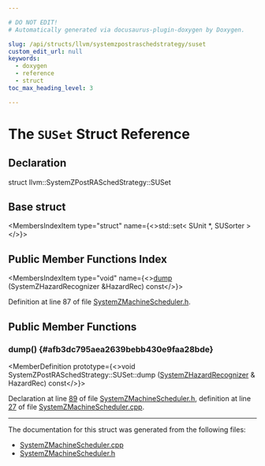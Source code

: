 ```yaml
---

# DO NOT EDIT!
# Automatically generated via docusaurus-plugin-doxygen by Doxygen.

slug: /api/structs/llvm/systemzpostraschedstrategy/suset
custom_edit_url: null
keywords:
  - doxygen
  - reference
  - struct
toc_max_heading_level: 3

---
```





# The `SUSet` Struct Reference

<DoxygenPage pluginConfig={pluginConfig}>



## Declaration

<CodeBlock>struct llvm::SystemZPostRASchedStrategy::SUSet</CodeBlock>

## Base struct

<MembersIndex>

<MembersIndexItem
  type="struct"
  name={<>std::set&lt; SUnit &#42;, SUSorter &gt;</>}>
</MembersIndexItem>

</MembersIndex>

## Public Member Functions Index

<MembersIndex>

<MembersIndexItem
  type="void"
  name={<><a href="#afb3dc795aea2639bebb430e9faa28bde">dump</a> (SystemZHazardRecognizer &amp;HazardRec) const</>}>
</MembersIndexItem>

</MembersIndex>


Definition at line 87 of file <a href="/docs/api/files/lib/lib/target/lib/target/systemz/systemzmachinescheduler-h">SystemZMachineScheduler.h</a>.

<SectionDefinition>

## Public Member Functions

### dump() {#afb3dc795aea2639bebb430e9faa28bde}

<MemberDefinition
  prototype={<>void SystemZPostRASchedStrategy::SUSet::dump (<a href="/docs/api/classes/llvm/systemzhazardrecognizer">SystemZHazardRecognizer</a> &amp; HazardRec) const</>}>

Declaration at line <a href="/docs/api/files/lib/lib/target/lib/target/systemz/systemzmachinescheduler-h/#l00089">89</a> of file <a href="/docs/api/files/lib/lib/target/lib/target/systemz/systemzmachinescheduler-h">SystemZMachineScheduler.h</a>, definition at line <a href="/docs/api/files/lib/lib/target/lib/target/systemz/systemzmachinescheduler-cpp/#l00027">27</a> of file <a href="/docs/api/files/lib/lib/target/lib/target/systemz/systemzmachinescheduler-cpp">SystemZMachineScheduler.cpp</a>.
</MemberDefinition>

</SectionDefinition>

<hr/>

The documentation for this struct was generated from the following files:

<ul>
<li><a href="/docs/api/files/lib/lib/target/lib/target/systemz/systemzmachinescheduler-cpp">SystemZMachineScheduler.cpp</a></li>
<li><a href="/docs/api/files/lib/lib/target/lib/target/systemz/systemzmachinescheduler-h">SystemZMachineScheduler.h</a></li>
</ul>

</DoxygenPage>
